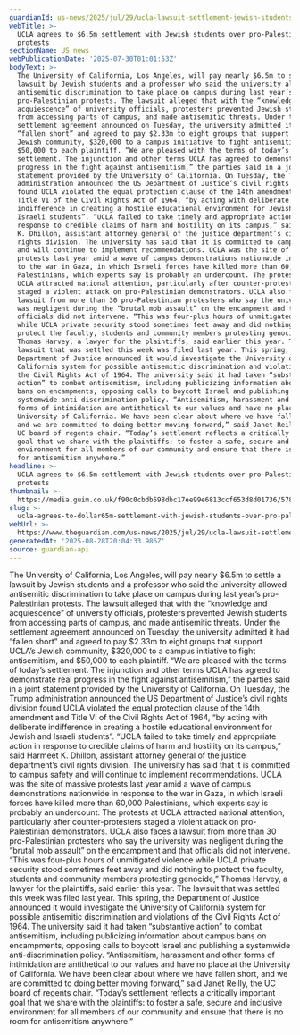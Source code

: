 ```yaml
---
guardianId: us-news/2025/jul/29/ucla-lawsuit-settlement-jewish-students
webTitle: >-
  UCLA agrees to $6.5m settlement with Jewish students over pro-Palestinian
  protests
sectionName: US news
webPublicationDate: '2025-07-30T01:01:53Z'
bodyText: >-
  The University of California, Los Angeles, will pay nearly $6.5m to settle a
  lawsuit by Jewish students and a professor who said the university allowed
  antisemitic discrimination to take place on campus during last year’s
  pro-Palestinian protests. The lawsuit alleged that with the “knowledge and
  acquiescence” of university officials, protesters prevented Jewish students
  from accessing parts of campus, and made antisemitic threats. Under the
  settlement agreement announced on Tuesday, the university admitted it had
  “fallen short” and agreed to pay $2.33m to eight groups that support UCLA’s
  Jewish community, $320,000 to a campus initiative to fight antisemitism, and
  $50,000 to each plaintiff. “We are pleased with the terms of today’s
  settlement. The injunction and other terms UCLA has agreed to demonstrate real
  progress in the fight against antisemitism,” the parties said in a joint
  statement provided by the University of California. On Tuesday, the Trump
  administration announced the US Department of Justice’s civil rights division
  found UCLA violated the equal protection clause of the 14th amendment and
  Title VI of the Civil Rights Act of 1964, “by acting with deliberate
  indifference in creating a hostile educational environment for Jewish and
  Israeli students”. “UCLA failed to take timely and appropriate action in
  response to credible claims of harm and hostility on its campus,” said Harmeet
  K. Dhillon, assistant attorney general of the justice department’s civil
  rights division. The university has said that it is committed to campus safety
  and will continue to implement recommendations. UCLA was the site of massive
  protests last year amid a wave of campus demonstrations nationwide in response
  to the war in Gaza, in which Israeli forces have killed more than 60,000
  Palestinians, which experts say is probably an undercount. The protests at
  UCLA attracted national attention, particularly after counter-protesters
  staged a violent attack on pro-Palestinian demonstrators. UCLA also faces a
  lawsuit from more than 30 pro-Palestinian protesters who say the university
  was negligent during the “brutal mob assault” on the encampment and that
  officials did not intervene. “This was four-plus hours of unmitigated violence
  while UCLA private security stood sometimes feet away and did nothing to
  protect the faculty, students and community members protesting genocide,”
  Thomas Harvey, a lawyer for the plaintiffs, said earlier this year. The
  lawsuit that was settled this week was filed last year. This spring, the
  Department of Justice announced it would investigate the University of
  California system for possible antisemitic discrimination and violations of
  the Civil Rights Act of 1964. The university said it had taken “substantive
  action” to combat antisemitism, including publicizing information about campus
  bans on encampments, opposing calls to boycott Israel and publishing a
  systemwide anti-discrimination policy. “Antisemitism, harassment and other
  forms of intimidation are antithetical to our values and have no place at the
  University of California. We have been clear about where we have fallen short,
  and we are committed to doing better moving forward,” said Janet Reilly, the
  UC board of regents chair. “Today’s settlement reflects a critically important
  goal that we share with the plaintiffs: to foster a safe, secure and inclusive
  environment for all members of our community and ensure that there is no room
  for antisemitism anywhere.”
headline: >-
  UCLA agrees to $6.5m settlement with Jewish students over pro-Palestinian
  protests
thumbnail: >-
  https://media.guim.co.uk/f90c0cbdb598dbc17ee99e6813ccf653d8d01736/578_0_5637_4509/500.jpg
slug: >-
  ucla-agrees-to-dollar65m-settlement-with-jewish-students-over-pro-palestinian-protests
webUrl: >-
  https://www.theguardian.com/us-news/2025/jul/29/ucla-lawsuit-settlement-jewish-students
generatedAt: '2025-08-28T20:04:33.986Z'
source: guardian-api
---
```

The University of California, Los Angeles, will pay nearly $6.5m to settle a lawsuit by Jewish students and a professor who said the university allowed antisemitic discrimination to take place on campus during last year’s pro-Palestinian protests. The lawsuit alleged that with the “knowledge and acquiescence” of university officials, protesters prevented Jewish students from accessing parts of campus, and made antisemitic threats. Under the settlement agreement announced on Tuesday, the university admitted it had “fallen short” and agreed to pay $2.33m to eight groups that support UCLA’s Jewish community, $320,000 to a campus initiative to fight antisemitism, and $50,000 to each plaintiff. “We are pleased with the terms of today’s settlement. The injunction and other terms UCLA has agreed to demonstrate real progress in the fight against antisemitism,” the parties said in a joint statement provided by the University of California. On Tuesday, the Trump administration announced the US Department of Justice’s civil rights division found UCLA violated the equal protection clause of the 14th amendment and Title VI of the Civil Rights Act of 1964, “by acting with deliberate indifference in creating a hostile educational environment for Jewish and Israeli students”. “UCLA failed to take timely and appropriate action in response to credible claims of harm and hostility on its campus,” said Harmeet K. Dhillon, assistant attorney general of the justice department’s civil rights division. The university has said that it is committed to campus safety and will continue to implement recommendations. UCLA was the site of massive protests last year amid a wave of campus demonstrations nationwide in response to the war in Gaza, in which Israeli forces have killed more than 60,000 Palestinians, which experts say is probably an undercount. The protests at UCLA attracted national attention, particularly after counter-protesters staged a violent attack on pro-Palestinian demonstrators. UCLA also faces a lawsuit from more than 30 pro-Palestinian protesters who say the university was negligent during the “brutal mob assault” on the encampment and that officials did not intervene. “This was four-plus hours of unmitigated violence while UCLA private security stood sometimes feet away and did nothing to protect the faculty, students and community members protesting genocide,” Thomas Harvey, a lawyer for the plaintiffs, said earlier this year. The lawsuit that was settled this week was filed last year. This spring, the Department of Justice announced it would investigate the University of California system for possible antisemitic discrimination and violations of the Civil Rights Act of 1964. The university said it had taken “substantive action” to combat antisemitism, including publicizing information about campus bans on encampments, opposing calls to boycott Israel and publishing a systemwide anti-discrimination policy. “Antisemitism, harassment and other forms of intimidation are antithetical to our values and have no place at the University of California. We have been clear about where we have fallen short, and we are committed to doing better moving forward,” said Janet Reilly, the UC board of regents chair. “Today’s settlement reflects a critically important goal that we share with the plaintiffs: to foster a safe, secure and inclusive environment for all members of our community and ensure that there is no room for antisemitism anywhere.”

